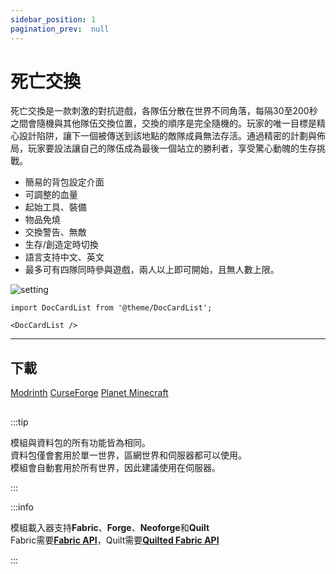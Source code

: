 ```yaml
---
sidebar_position: 1
pagination_prev:  null 
---
```


# 死亡交換

死亡交換是一款刺激的對抗遊戲，各隊伍分散在世界不同角落，每隔30至200秒之間會隨機與其他隊伍交換位置，交換的順序是完全隨機的。玩家的唯一目標是精心設計陷阱，讓下一個被傳送到該地點的敵隊成員無法存活。通過精密的計劃與佈局，玩家要設法讓自己的隊伍成為最後一個站立的勝利者，享受驚心動魄的生存挑戰。

- 簡易的背包設定介面
- 可調整的血量
- 起始工具、裝備
- 物品免燒
- 交換警告、無敵
- 生存/創造定時切換
- 語言支持中文、英文
- 最多可有四隊同時參與遊戲，兩人以上即可開始，且無人數上限。

![setting](./img/setting.png)

```mdx-code-block
import DocCardList from '@theme/DocCardList';

<DocCardList />
```

---
## 下載

<a className="button button--success button--lg" target="_blank" href="https://modrinth.com/datapack/deathswap">Modrinth</a>
<a className="button button--warning button--lg" target="_blank" href="https://www.curseforge.com/minecraft/data-packs/deathswap">CurseForge</a>
<a className="button button--info button--lg" target="_blank" href="https://www.planetminecraft.com/data-pack/deathswap-6145205/">Planet Minecraft</a>

##

:::tip

模組與資料包的所有功能皆為相同。   
資料包僅會套用於單一世界，區網世界和伺服器都可以使用。   
模組會自動套用於所有世界，因此建議使用在伺服器。   

:::

:::info

模組載入器支持**Fabric**、**Forge**、**Neoforge**和**Quilt**  
Fabric需要[**Fabric API**](https://modrinth.com/mod/fabric-api)，Quilt需要[**Quilted Fabric API**](https://modrinth.com/mod/qsl)

:::
